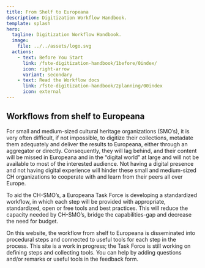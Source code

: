 ```yaml
---
title: From Shelf to Europeana
description: Digitization Workflow Handbook.
template: splash
hero:
  tagline: Digitization Workflow Handbook.
  image:
    file: ../../assets/logo.svg
  actions:
    - text: Before You Start
      link: /fste-digitization-handbook/1before/0index/
      icon: right-arrow
      variant: secondary
    - text: Read the Workflow docs
      link: /fste-digitization-handbook/2planning/00index
      icon: external
---
```


## Workflows from shelf to Europeana

For small and medium-sized cultural heritage organizations (SMO’s), it is very often difficult, if not impossible, to digitize their collections, metadate them adequately and deliver the results to Europeana, either through an aggregator or directly. Consequently, they will lag behind, and their content will be missed in Europeana and in the “digital world” at large and will not be available to most of the interested audience. Not having a digital presence and not having digital experience will hinder these small and medium-sized CH organizations to cooperate with and learn from their peers all over Europe.

To aid the CH-SMO’s, a Europeana Task Force is developing a standardized workflow, in which each step will be provided with appropriate, standardized, open or free tools and best practices. This will reduce the capacity needed by CH-SMO’s, bridge the capabilities-gap and decrease the need for budget.

On this website, the workflow from shelf to Europeana is disseminated into procedural steps and connected to useful tools for each step in the process. This site is a work in progress; the Task Force is still working on defining steps and collecting tools. You can help by adding questions and/or remarks or useful tools in the feedback form.

